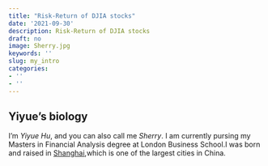 ```yaml
---
title: "Risk-Return of DJIA stocks"
date: '2021-09-30'
description: Risk-Return of DJIA stocks
draft: no
image: Sherry.jpg
keywords: ''
slug: my_intro
categories:
- ''
- ''
---
```


## Yiyue's biology
I'm *Yiyue Hu*, and you can also call me *Sherry*. I am currently pursing my Masters in Financial Analysis degree at London Business School.I was born and raised in [Shanghai](https://en.wikipedia.org/wiki/Shanghai),which is one of the largest cities in China.





